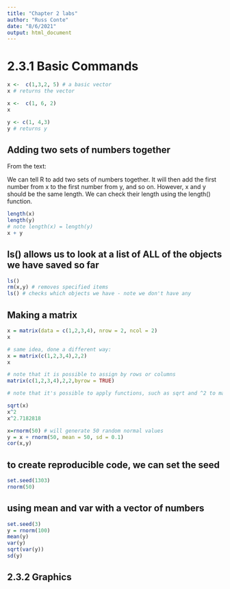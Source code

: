 ```yaml
---
title: "Chapter 2 labs"
author: "Russ Conte"
date: "8/6/2021"
output: html_document
---
```


# 2.3.1 Basic Commands


```r
x <-  c(1,3,2, 5) # a basic vector
x # returns the vector

x <-  c(1, 6, 2)
x

y <- c(1, 4,3)
y # returns y
```

## Adding two sets of numbers together

From the text:

We can tell R to add two sets of numbers together. It will then add the first number from x to the first number from y, and so on. However, x and y should be the same length. We can check their length using the length() function.

```r
length(x)
length(y)
# note length(x) = length(y)
x + y 

```

## ls() allows us to look at a list of ALL of the objects we have saved so far


```r
ls()
rm(x,y) # removes specified items
ls() # checks which objects we have - note we don't have any 

```

## Making a matrix
```r
x = matrix(data = c(1,2,3,4), nrow = 2, ncol = 2)
x

# same idea, done a different way:
x = matrix(c(1,2,3,4),2,2)
x

# note that it is possible to assign by rows or columns
matrix(c(1,2,3,4),2,2,byrow = TRUE)

# note that it's possible to apply functions, such as sqrt and ^2 to matrices

sqrt(x)
x^2
x^2.7182818
```

```r
x=rnorm(50) # will generate 50 random normal values
y = x + rnorm(50, mean = 50, sd = 0.1)
cor(x,y)

```

## to create reproducible code, we can set the seed
```r
set.seed(1303)
rnorm(50)


```

## using mean and var with a vector of numbers

```r
set.seed(3)
y = rnorm(100)
mean(y)
var(y)
sqrt(var(y))
sd(y)

```

## 2.3.2 Graphics
